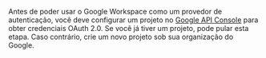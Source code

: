 Antes de poder usar o Google Workspace como um provedor de autenticação, você deve configurar um projeto no [Google API Console](https://console.developers.google.com/) para obter credenciais OAuth 2.0. Se você já tiver um projeto, pode pular esta etapa. Caso contrário, crie um novo projeto sob sua organização do Google.
